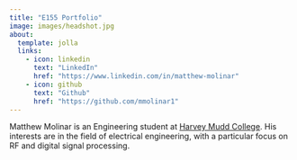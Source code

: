 ```yaml
---
title: "E155 Portfolio"
image: images/headshot.jpg
about:
  template: jolla
  links:
    - icon: linkedin
      text: "LinkedIn"
      href: "https://www.linkedin.com/in/matthew-molinar"
    - icon: github
      text: "Github"
      href: "https://github.com/mmolinar1"
---
```


Matthew Molinar is an Engineering student at [Harvey Mudd College](https://hmc.edu).
His interests are in the field of electrical engineering, with a particular focus on RF and digital signal processing.